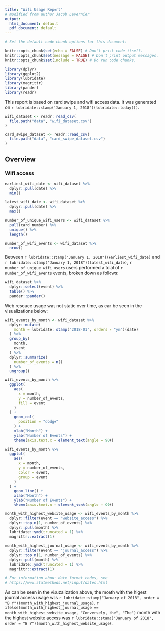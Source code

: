 ```yaml
---
title: "Wifi Usage Report"
# modified from author Jacob Levernier 
output:
  html_document: default
  pdf_document: default
---
```


```r
# Set the default code chunk options for this document:

knitr::opts_chunk$set(echo = FALSE) # Don't print code itself.
knitr::opts_chunk$set(message = FALSE) # Don't print output messages.
knitr::opts_chunk$set(include = TRUE) # Do run code chunks.
```

```r
library(dplyr)
library(ggplot2)
library(lubridate)
library(magrittr)
library(pander)
library(readr)
```

This report is based on card swipe and wifi access data. It was generated on `r lubridate::stamp("January 1, 2018")(lubridate::today())`.

```r
wifi_dataset <- readr::read_csv(
  file.path("data", "wifi_dataset.csv")
)

card_swipe_dataset <- readr::read_csv(
  file.path("data", "card_swipe_dataset.csv")
)
```

## Overview

### Wifi access

```r
earliest_wifi_date <- wifi_dataset %>% 
  dplyr::pull(date) %>% 
  min()

latest_wifi_date <- wifi_dataset %>% 
  dplyr::pull(date) %>% 
  max()

number_of_unique_wifi_users <- wifi_dataset %>% 
  pull(card_number) %>% 
  unique() %>% 
  length()

number_of_wifi_events <- wifi_dataset %>% 
  nrow()
```

Between `r lubridate::stamp("January 1, 2018")(earliest_wifi_date)` and `r lubridate::stamp("January 1, 2018")(latest_wifi_date)`, `r number_of_unique_wifi_users` users performed a total of `r number_of_wifi_events` events, broken down as follows:

```r
wifi_dataset %>% 
  dplyr::select(event) %>% 
  table() %>% 
  pander::pander()
```

Web resouce usage was not static over time, as can be seen in the visualizations below:

```r

wifi_events_by_month <- wifi_dataset %>% 
  dplyr::mutate(
    month = lubridate::stamp("2018-01", orders = "ym")(date)
  ) %>%
  group_by(
    month,
    event
  ) %>% 
  dplyr::summarize(
    number_of_events = n()
  ) %>% 
  ungroup()

wifi_events_by_month %>% 
  ggplot(
    aes(
      x = month,
      y = number_of_events,
      fill = event
    )
  ) + 
    geom_col(
      position = "dodge"
    ) + 
    xlab("Month") + 
    ylab("Number of Events") +
    theme(axis.text.x = element_text(angle = 90))

wifi_events_by_month %>% 
  ggplot(
    aes(
      x = month,
      y = number_of_events,
      color = event,
      group = event
    )
  ) + 
    geom_line() + 
    xlab("Month") + 
    ylab("Number of Events") +
    theme(axis.text.x = element_text(angle = 90))

month_with_highest_website_usage <- wifi_events_by_month %>% 
  dplyr::filter(event == "website_access") %>% 
  dplyr::top_n(1, number_of_events) %>% 
  dplyr::pull(month) %>% 
  lubridate::ymd(truncated = 1) %>% 
  magrittr::extract(1)

month_with_highest_journal_usage <- wifi_events_by_month %>% 
  dplyr::filter(event == "journal_access") %>% 
  dplyr::top_n(1, number_of_events) %>% 
  dplyr::pull(month) %>% 
  lubridate::ymd(truncated = 1) %>% 
  magrittr::extract(1)

# For information about date format codes, see
# https://www.statmethods.net/input/dates.html


```

As can be seen in the visuzalization above, the month with the higest journal access usage was `r lubridate::stamp("January of 2018", order = "B Y")(month_with_highest_journal_usage)`. `r ifelse(month_with_highest_journal_usage == month_with_highest_website_usage, "Conversely, the", "The")` month with the highest website access was `r lubridate::stamp("January of 2018", order = "B Y")(month_with_highest_website_usage)`.


